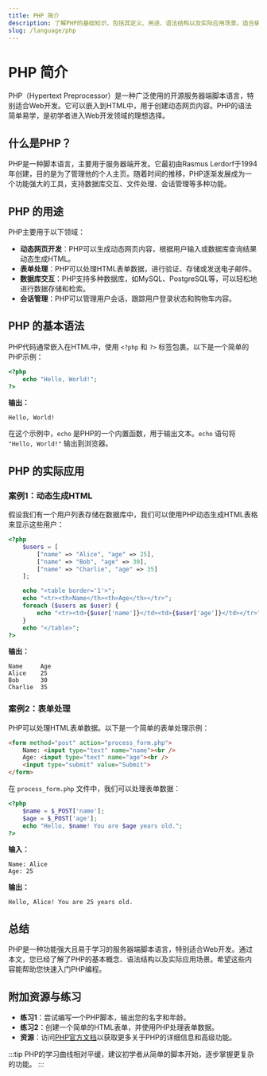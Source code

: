 ```yaml
---
title: PHP 简介
description: 了解PHP的基础知识，包括其定义、用途、语法结构以及实际应用场景。适合编程初学者快速入门PHP。
slug: /language/php
---
```


# PHP 简介

PHP（Hypertext Preprocessor）是一种广泛使用的开源服务器端脚本语言，特别适合Web开发。它可以嵌入到HTML中，用于创建动态网页内容。PHP的语法简单易学，是初学者进入Web开发领域的理想选择。

## 什么是PHP？

PHP是一种脚本语言，主要用于服务器端开发。它最初由Rasmus Lerdorf于1994年创建，目的是为了管理他的个人主页。随着时间的推移，PHP逐渐发展成为一个功能强大的工具，支持数据库交互、文件处理、会话管理等多种功能。

## PHP 的用途

PHP主要用于以下领域：
- **动态网页开发**：PHP可以生成动态网页内容，根据用户输入或数据库查询结果动态生成HTML。
- **表单处理**：PHP可以处理HTML表单数据，进行验证、存储或发送电子邮件。
- **数据库交互**：PHP支持多种数据库，如MySQL、PostgreSQL等，可以轻松地进行数据存储和检索。
- **会话管理**：PHP可以管理用户会话，跟踪用户登录状态和购物车内容。

## PHP 的基本语法

PHP代码通常嵌入在HTML中，使用 `<?php` 和 `?>` 标签包裹。以下是一个简单的PHP示例：

```php
<?php
    echo "Hello, World!";
?>
```

**输出：**
```
Hello, World!
```

在这个示例中，`echo` 是PHP的一个内置函数，用于输出文本。`echo` 语句将 `"Hello, World!"` 输出到浏览器。

## PHP 的实际应用

### 案例1：动态生成HTML

假设我们有一个用户列表存储在数据库中，我们可以使用PHP动态生成HTML表格来显示这些用户：

```php
<?php
    $users = [
        ["name" => "Alice", "age" => 25],
        ["name" => "Bob", "age" => 30],
        ["name" => "Charlie", "age" => 35]
    ];

    echo "<table border='1'>";
    echo "<tr><th>Name</th><th>Age</th></tr>";
    foreach ($users as $user) {
        echo "<tr><td>{$user['name']}</td><td>{$user['age']}</td></tr>";
    }
    echo "</table>";
?>
```

**输出：**
```
Name     Age
Alice    25
Bob      30
Charlie  35
```

### 案例2：表单处理

PHP可以处理HTML表单数据。以下是一个简单的表单处理示例：

```html
<form method="post" action="process_form.php">
    Name: <input type="text" name="name"><br />
    Age: <input type="text" name="age"><br />
    <input type="submit" value="Submit">
</form>
```

在 `process_form.php` 文件中，我们可以处理表单数据：

```php
<?php
    $name = $_POST['name'];
    $age = $_POST['age'];
    echo "Hello, $name! You are $age years old.";
?>
```

**输入：**
```
Name: Alice
Age: 25
```

**输出：**
```
Hello, Alice! You are 25 years old.
```

## 总结

PHP是一种功能强大且易于学习的服务器端脚本语言，特别适合Web开发。通过本文，您已经了解了PHP的基本概念、语法结构以及实际应用场景。希望这些内容能帮助您快速入门PHP编程。

## 附加资源与练习

- **练习1**：尝试编写一个PHP脚本，输出您的名字和年龄。
- **练习2**：创建一个简单的HTML表单，并使用PHP处理表单数据。
- **资源**：访问[PHP官方文档](https://www.php.net/docs.php)以获取更多关于PHP的详细信息和高级功能。

:::tip
PHP的学习曲线相对平缓，建议初学者从简单的脚本开始，逐步掌握更复杂的功能。
:::